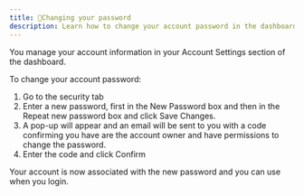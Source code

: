 ```yaml
---
title: 🔑Changing your password
description: Learn how to change your account password in the dashboard
---
```


You manage your account information in your Account Settings section of the dashboard.

To change your account password:

1. Go to the security tab
2. Enter a new password, first in the New Password box and then in the Repeat new password box and click Save Changes.
3. A pop-up will appear and an email will be sent to you with a code confirming you have are the account owner and have permissions to change the password.
4. Enter the code and click Confirm

Your account is now associated with the new password and you can use when you login.
